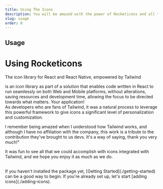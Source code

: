 ```yaml
---
title: Using The Icons
description: You will be amazed with the power of Rocketicons and all the possibilites that Tailwind brings to your icons.
slug: usage
order: 0
---
```




## Usage

# Using Rocketicons

The icon library for React and React Native, empowered by Tailwind

<RocketIconsText /> is an icon library as part of a solution that enables code written in React to
run seamlessly on both Web and Mobile platforms, without alterations, saving resources and
development time, allowing the focus to be directed towards what matters. Your application!
<br />
As developers who are fans of Tailwind, it was a natural process to leverage this powerful
framework to give icons a significant level of personalization and customization.

<Quote>
  I remember being amazed when I understood how Tailwind works, and although I have no affiliation
  with the company, this work is a tribute to the contribution they've brought to us devs. It's a
  way of saying, thank you very much!"
</Quote>

It was fun to see all that we could accomplish with icons integrated with Tailwind, and we hope you enjoy it as much as we do.

<br />
If you haven't installed the package yet, [Getting Started](./getting-started) can be a good way to
begin. If you're already set up, let's start [adding icons](./adding-icons).
